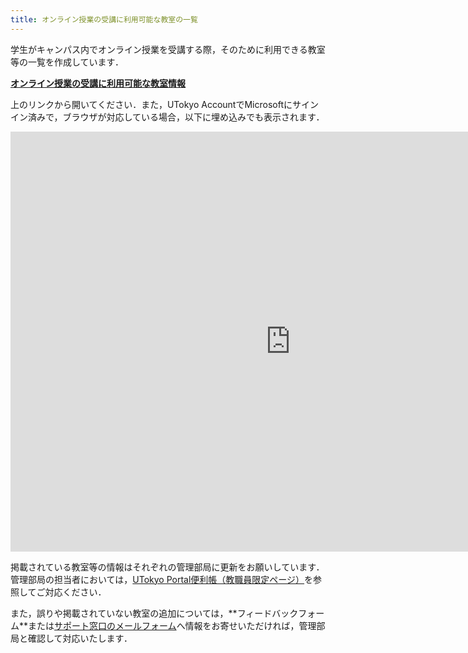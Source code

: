 ```yaml
---
title: オンライン授業の受講に利用可能な教室の一覧
---
```



学生がキャンパス内でオンライン授業を受講する際，そのために利用できる教室等の一覧を作成しています．

<b class="box center"><a href="https://univtokyo.sharepoint.com/:x:/s/utokyoaccount/EWbq5PE5-YVKrOq37ZS8VfEBHo4TGIps8Dy7ZLq_CX9MyA?e=Mdfvc8">オンライン授業の受講に利用可能な教室情報</a></b>

上のリンクから開いてください．また，UTokyo AccountでMicrosoftにサインイン済みで，ブラウザが対応している場合，以下に埋め込みでも表示されます．

<div class="iframe-container" style="--aspect-ratio: 75%;">
<iframe width="896" height="672" frameborder="0" src="https://univtokyo.sharepoint.com/sites/utokyoaccount/_layouts/15/Doc.aspx?sourcedoc={f1e4ea66-f939-4a85-acea-b7ed94bc55f1}&action=embedview&Item='Sheet1'!A%3AO&wdAllowInteractivity=True&ActiveCell='Sheet1'!A1&wdHideHeaders=True&wdHideSheetTabs=True&wdInConfigurator=True&edesNext=false&ejss=false"></iframe>
</div>

掲載されている教室等の情報はそれぞれの管理部局に更新をお願いしています．管理部局の担当者においては，[UTokyo Portal便利帳（教職員限定ページ）](https://univtokyo.sharepoint.com/sites/utokyoportal/wiki/d/Rooms_available_for_online_classes.aspx)を参照してご対応ください．

また，誤りや掲載されていない教室の追加については，**<FormLink>フィードバックフォーム</FormLink>**または[サポート窓口のメールフォーム](/support/#email-form)へ情報をお寄せいただければ，管理部局と確認して対応いたします．
